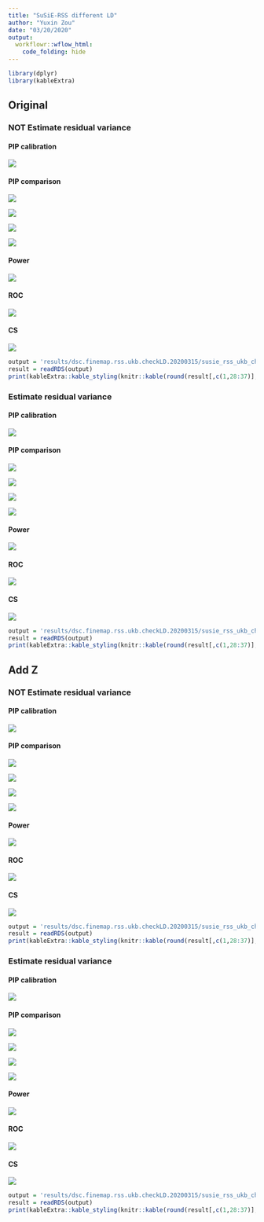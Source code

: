 ```yaml
---
title: "SuSiE-RSS different LD"
author: "Yuxin Zou"
date: "03/20/2020"
output:
  workflowr::wflow_html:
    code_folding: hide
---
```


```r
library(dplyr)
library(kableExtra)
```

## Original

### NOT Estimate residual variance

#### PIP calibration

![](../results/dsc.finemap.rss.ukb.checkLD.20200315/susie_rss_ukb_checkLD_methods_pip_calibration/susie_rss_ukb_checkLD_pip_AZFALSE_ERFALSE_pipcali.png)

#### PIP comparison

![](../results/dsc.finemap.rss.ukb.checkLD.20200315/susie_rss_ukb_checkLD_methods_pip_comparison/susie_rss_ukb_checkLD_pip_AZFALSE_ERFALSE_rssinsampleVSsusie.png)

![](../results/dsc.finemap.rss.ukb.checkLD.20200315/susie_rss_ukb_checkLD_methods_pip_comparison/susie_rss_ukb_checkLD_pip_AZFALSE_ERFALSE_rssinsampleZVSsusie.png)

![](../results/dsc.finemap.rss.ukb.checkLD.20200315/susie_rss_ukb_checkLD_methods_pip_comparison/susie_rss_ukb_checkLD_pip_AZFALSE_ERFALSE_rssrefsampleVSsusie.png)

![](../results/dsc.finemap.rss.ukb.checkLD.20200315/susie_rss_ukb_checkLD_methods_pip_comparison/susie_rss_ukb_checkLD_pip_AZFALSE_ERFALSE_rssrefsampleZVSsusie.png)

#### Power

![](../results/dsc.finemap.rss.ukb.checkLD.20200315/susie_rss_ukb_checkLD_methods_roc/susie_rss_ukb_checkLD_pip_AZFALSE_ERFALSE_roc_2_power.png)

#### ROC

![](../results/dsc.finemap.rss.ukb.checkLD.20200315/susie_rss_ukb_checkLD_methods_roc/susie_rss_ukb_checkLD_pip_AZFALSE_ERFALSE_roc_2_roc.png)

#### CS

![](../results/dsc.finemap.rss.ukb.checkLD.20200315/susie_rss_ukb_checkLD_methods_cs_compare/susie_rss_ukb_checkLD_pip_AZFALSE_ERFALSE_cs_plots.png)

```r
output = 'results/dsc.finemap.rss.ukb.checkLD.20200315/susie_rss_ukb_checkLD_methods_cs_compare/susie_rss_ukb_checkLD_pip_AZFALSE_ERFALSE_cs.rds'
result = readRDS(output)
print(kableExtra::kable_styling(knitr::kable(round(result[,c(1,28:37)],4))))
```

### Estimate residual variance

#### PIP calibration

![](../results/dsc.finemap.rss.ukb.checkLD.20200315/susie_rss_ukb_checkLD_methods_pip_calibration/susie_rss_ukb_checkLD_pip_AZFALSE_ERTRUE_pipcali.png)

#### PIP comparison

![](../results/dsc.finemap.rss.ukb.checkLD.20200315/susie_rss_ukb_checkLD_methods_pip_comparison/susie_rss_ukb_checkLD_pip_AZFALSE_ERTRUE_rssinsampleVSsusie.png)

![](../results/dsc.finemap.rss.ukb.checkLD.20200315/susie_rss_ukb_checkLD_methods_pip_comparison/susie_rss_ukb_checkLD_pip_AZFALSE_ERTRUE_rssinsampleZVSsusie.png)

![](../results/dsc.finemap.rss.ukb.checkLD.20200315/susie_rss_ukb_checkLD_methods_pip_comparison/susie_rss_ukb_checkLD_pip_AZFALSE_ERTRUE_rssrefsampleVSsusie.png)

![](../results/dsc.finemap.rss.ukb.checkLD.20200315/susie_rss_ukb_checkLD_methods_pip_comparison/susie_rss_ukb_checkLD_pip_AZFALSE_ERTRUE_rssrefsampleZVSsusie.png)

#### Power

![](../results/dsc.finemap.rss.ukb.checkLD.20200315/susie_rss_ukb_checkLD_methods_roc/susie_rss_ukb_checkLD_pip_AZFALSE_ERTRUE_roc_2_power.png)

#### ROC

![](../results/dsc.finemap.rss.ukb.checkLD.20200315/susie_rss_ukb_checkLD_methods_roc/susie_rss_ukb_checkLD_pip_AZFALSE_ERTRUE_roc_2_roc.png)

#### CS

![](../results/dsc.finemap.rss.ukb.checkLD.20200315/susie_rss_ukb_checkLD_methods_cs_compare/susie_rss_ukb_checkLD_pip_AZFALSE_ERTRUE_cs_plots.png)

```r
output = 'results/dsc.finemap.rss.ukb.checkLD.20200315/susie_rss_ukb_checkLD_methods_cs_compare/susie_rss_ukb_checkLD_pip_AZFALSE_ERTRUE_cs.rds'
result = readRDS(output)
print(kableExtra::kable_styling(knitr::kable(round(result[,c(1,28:37)],4))))
```

## Add Z

### NOT Estimate residual variance

#### PIP calibration

![](../results/dsc.finemap.rss.ukb.checkLD.20200315/susie_rss_ukb_checkLD_methods_pip_calibration/susie_rss_ukb_checkLD_pip_AZTRUE_ERFALSE_pipcali.png)

#### PIP comparison

![](../results/dsc.finemap.rss.ukb.checkLD.20200315/susie_rss_ukb_checkLD_methods_pip_comparison/susie_rss_ukb_checkLD_pip_AZTRUE_ERFALSE_rssinsampleVSsusie.png)

![](../results/dsc.finemap.rss.ukb.checkLD.20200315/susie_rss_ukb_checkLD_methods_pip_comparison/susie_rss_ukb_checkLD_pip_AZTRUE_ERFALSE_rssinsampleZVSsusie.png)

![](../results/dsc.finemap.rss.ukb.checkLD.20200315/susie_rss_ukb_checkLD_methods_pip_comparison/susie_rss_ukb_checkLD_pip_AZTRUE_ERFALSE_rssrefsampleVSsusie.png)

![](../results/dsc.finemap.rss.ukb.checkLD.20200315/susie_rss_ukb_checkLD_methods_pip_comparison/susie_rss_ukb_checkLD_pip_AZTRUE_ERFALSE_rssrefsampleZVSsusie.png)

#### Power

![](../results/dsc.finemap.rss.ukb.checkLD.20200315/susie_rss_ukb_checkLD_methods_roc/susie_rss_ukb_checkLD_pip_AZTRUE_ERFALSE_roc_2_power.png)

#### ROC

![](../results/dsc.finemap.rss.ukb.checkLD.20200315/susie_rss_ukb_checkLD_methods_roc/susie_rss_ukb_checkLD_pip_AZTRUE_ERFALSE_roc_2_roc.png)

#### CS

![](../results/dsc.finemap.rss.ukb.checkLD.20200315/susie_rss_ukb_checkLD_methods_cs_compare/susie_rss_ukb_checkLD_pip_AZTRUE_ERFALSE_cs_plots.png)

```r
output = 'results/dsc.finemap.rss.ukb.checkLD.20200315/susie_rss_ukb_checkLD_methods_cs_compare/susie_rss_ukb_checkLD_pip_AZTRUE_ERFALSE_cs.rds'
result = readRDS(output)
print(kableExtra::kable_styling(knitr::kable(round(result[,c(1,28:37)],4))))
```

### Estimate residual variance

#### PIP calibration

![](../results/dsc.finemap.rss.ukb.checkLD.20200315/susie_rss_ukb_checkLD_methods_pip_calibration/susie_rss_ukb_checkLD_pip_AZTRUE_ERTRUE_pipcali.png)

#### PIP comparison

![](../results/dsc.finemap.rss.ukb.checkLD.20200315/susie_rss_ukb_checkLD_methods_pip_comparison/susie_rss_ukb_checkLD_pip_AZTRUE_ERTRUE_rssinsampleVSsusie.png)

![](../results/dsc.finemap.rss.ukb.checkLD.20200315/susie_rss_ukb_checkLD_methods_pip_comparison/susie_rss_ukb_checkLD_pip_AZTRUE_ERTRUE_rssinsampleZVSsusie.png)

![](../results/dsc.finemap.rss.ukb.checkLD.20200315/susie_rss_ukb_checkLD_methods_pip_comparison/susie_rss_ukb_checkLD_pip_AZTRUE_ERTRUE_rssrefsampleVSsusie.png)

![](../results/dsc.finemap.rss.ukb.checkLD.20200315/susie_rss_ukb_checkLD_methods_pip_comparison/susie_rss_ukb_checkLD_pip_AZTRUE_ERTRUE_rssrefsampleZVSsusie.png)

#### Power

![](../results/dsc.finemap.rss.ukb.checkLD.20200315/susie_rss_ukb_checkLD_methods_roc/susie_rss_ukb_checkLD_pip_AZTRUE_ERTRUE_roc_2_power.png)

#### ROC

![](../results/dsc.finemap.rss.ukb.checkLD.20200315/susie_rss_ukb_checkLD_methods_roc/susie_rss_ukb_checkLD_pip_AZTRUE_ERTRUE_roc_2_roc.png)

#### CS

![](../results/dsc.finemap.rss.ukb.checkLD.20200315/susie_rss_ukb_checkLD_methods_cs_compare/susie_rss_ukb_checkLD_pip_AZTRUE_ERTRUE_cs_plots.png)

```r
output = 'results/dsc.finemap.rss.ukb.checkLD.20200315/susie_rss_ukb_checkLD_methods_cs_compare/susie_rss_ukb_checkLD_pip_AZTRUE_ERTRUE_cs.rds'
result = readRDS(output)
print(kableExtra::kable_styling(knitr::kable(round(result[,c(1,28:37)],4))))
```

